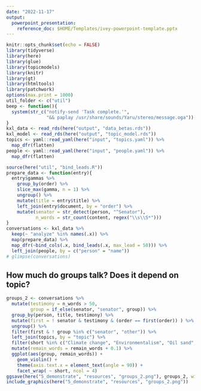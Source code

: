 ```yaml
---
date: "2022-11-17"
output:
  powerpoint_presentation:
    reference_doc: $HOME/Templates/ivey-powerpoint-template.pptx
---
```


```r
knitr::opts_chunk$set(echo = FALSE)
library(tidyverse)
library(here)
library(glue)
library(topicmodels)
library(knitr)
library(gt)
library(htmltools)
library(patchwork)
options(max.print = 1000)
util_folder <- c("util")
beep <- function(){
  system(str_c("notify-send 'Task complete.'",
               "&& paplay /usr/share/sounds/Yaru/stereo/message.oga"))
}
kxl_data <- read_rds(here("output", "data_betas.rds"))
kxl_model <- read_rds(here("output", "topic_model.rds"))
topics <- yaml::read_yaml(here("input", "topics.yaml")) %>%
  map_dfr(flatten)
people <- yaml::read_yaml(here("input", "people.yaml")) %>%
  map_dfr(flatten)
```

```r
source(here("util", "bind_leads.R"))
prepare_data <- function(entry){
  entry$gammas %>%
    group_by(order) %>%
    slice_max(gamma, n = 1) %>%
    ungroup() %>%
    mutate(title = entry$title) %>%
    left_join(entry$document, by = "order") %>%
    mutate(senator = str_detect(person, "^Senator"), 
           n_words = str_count(content, regex("\\s\\S*")))
}
conversations <- kxl_data %>%
  keep(~ "analyze" %in% names(.x)) %>%
  map(prepare_data) %>%
  map_dfr(~bind_cols(.x, bind_leads(.x, max_lead = 50))) %>%
  left_join(people, by = c("person" = "name"))
# glimpse(conversations)
```

## How much do groups talk? Does it depend on topic?

```r
groups_2 <- conversations %>%
  mutate(testimony = n_words > 50, 
         group = if_else(senator, "senator", group)) %>%
  group_by(person, title, testimony) %>%
  mutate(first = ! senator & testimony & (order == first(order)) ) %>%
  ungroup() %>%
  filter(first & ! group %in% c("senator", "other")) %>%
  left_join(topics, by = "topic") %>%
  filter(short %in% c("Climate change", "Environmentalism", "Oil sand", "Energy economics", "Land aquisition", "Legal questions", "Pipeline industry", "Legislative process")) %>%
  mutate(remain_words = remain_words + 0.1) %>%
  ggplot(aes(group, remain_words)) + 
    geom_violin() + 
    theme(axis.text.x = element_text(angle = 90)) + 
    facet_wrap( ~ short, ncol = 4)
ggsave(here("5_demonstrate", "resources", "groups_2.png"), groups_2, width = 8, height = 4.5)
include_graphics(here("5_demonstrate", "resources", "groups_2.png"))
```
